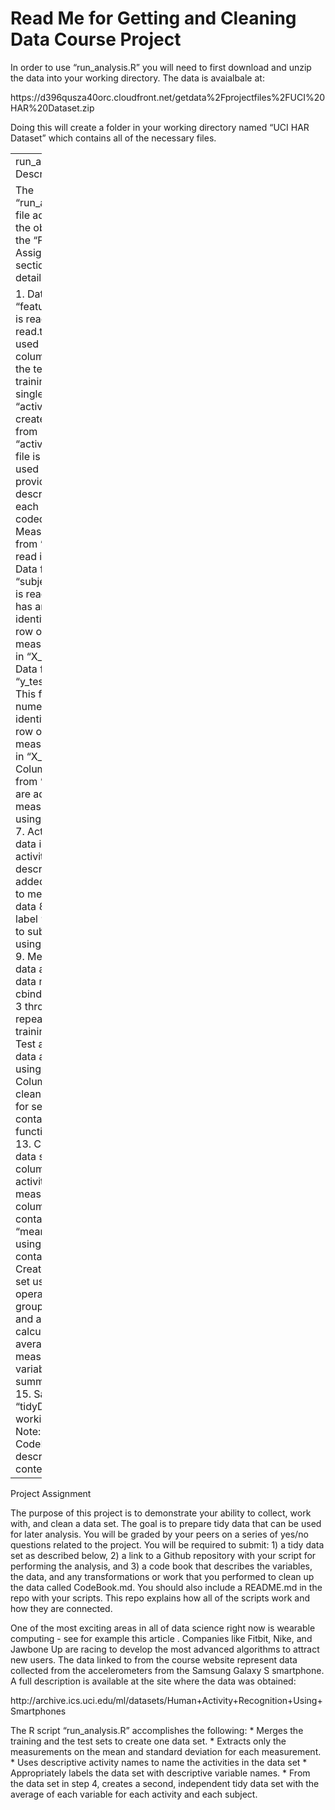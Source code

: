 Read Me for Getting and Cleaning Data Course Project
========================================================

In order to use "run_analysis.R" you will need to first download and unzip the data into your working directory. The data is avaialbale at:

https://d396qusza40orc.cloudfront.net/getdata%2Fprojectfiles%2FUCI%20HAR%20Dataset.zip

Doing this will create a folder in your working directory named "UCI HAR Dataset" which contains all of the necessary files.

------
run_analysis.R Description

The "run_analysis.R" file accomplishes the objectives of the "Project Assignment" (see section below for details) as follows:

1. Data from "features.txt" file is read (using read.table) to be used as the column labels for the test and training data. A single vector "activityDF" is created
2. Data from "activity_labels.txt" file is read to be used as a key to provide a description of each numerically coded activity
3. Measurement data from "X_test.txt" is read into a table
4. Data from "subject_test.txt" is read. This file has an subject identifier for each row of measurement data in "X_Test.txt"
5. Data from "y_test.txt" is read. This file has a numerical activity identifier for each row of measurement data in "X_Test.txt"
6. Columns labels from "activityDF" are added to measurement data using colnames()
7. Activity key data is indexed to activity description and added as column to measurement data
8. Column label "subject" add to subject key data using colnames()
9. Measurement data and subject data merged using cbind()
10. Steps 3 through 9 repeated for training data
11. Test and training data are merged using rbind()
12. Column labels are cleansed (required for select() and contains() to function properly)
13. Create new data set from columns subject, activity, and any measurement data column label that contained either "mean" or "std" using select() and contains()
14. Create final data set using pipeline operator (%>%) to group by subject and activity and calculate the average of each measurement variable using summarise_each()
15. Save file "tidyData.txt" to working directory. Note: see CodeBook.txt for description of file contents

------

Project Assignment

The purpose of this project is to demonstrate your ability to collect, work with, and clean a data set. The goal is to prepare tidy data that can be used for later analysis. You will be graded by your peers on a series of yes/no questions related to the project. You will be required to submit: 1) a tidy data set as described below, 2) a link to a Github repository with your script for performing the analysis, and 3) a code book that describes the variables, the data, and any transformations or work that you performed to clean up the data called CodeBook.md. You should also include a README.md in the repo with your scripts. This repo explains how all of the scripts work and how they are connected.  

One of the most exciting areas in all of data science right now is wearable computing - see for example this article . Companies like Fitbit, Nike, and Jawbone Up are racing to develop the most advanced algorithms to attract new users. The data linked to from the course website represent data collected from the accelerometers from the Samsung Galaxy S smartphone. A full description is available at the site where the data was obtained: 

http://archive.ics.uci.edu/ml/datasets/Human+Activity+Recognition+Using+Smartphones 

The R script "run_analysis.R" accomplishes the following:
* Merges the training and the test sets to create one data set.
* Extracts only the measurements on the mean and standard deviation for each measurement. 
* Uses descriptive activity names to name the activities in the data set
* Appropriately labels the data set with descriptive variable names. 
* From the data set in step 4, creates a second, independent tidy data set with the average of each variable for each activity and each subject.
